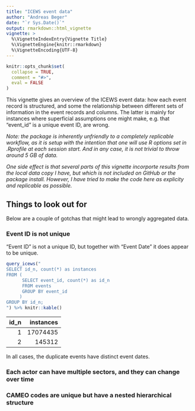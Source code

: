 ```yaml
---
title: "ICEWS event data"
author: "Andreas Beger"
date: "`r Sys.Date()`"
output: rmarkdown::html_vignette
vignette: >
  %\VignetteIndexEntry{Vignette Title}
  %\VignetteEngine{knitr::rmarkdown}
  %\VignetteEncoding{UTF-8}
---
```


```r
knitr::opts_chunk$set(
  collapse = TRUE,
  comment = "#>",
  eval = FALSE
)
```

This vignette gives an overview of the ICEWS event data: how each event record is structured, and some the relationship between different sets of information in the event records and columns. The latter is mainly for instances where superficial assumptions one might make, e.g. that "event_id" is a unique event ID, are wrong. 

*Note: the package is inherently unfriendly to a completely replicable workflow, as it is setup with the intention that one will use R options set in .Rprofile at each session start. And in any case, it is not trivial to throw around 5 GB of data.*

*One side effect is that several parts of this vignette incorporte results from the local data copy I have, but which is not included on GitHub or the package install. However, I have tried to make the code here as explicity and replicable as possible.*

## Things to look out for

Below are a couple of gotchas that might lead to wrongly aggregated data. 

### Event ID is not unique

"Event ID" is not a unique ID, but together with "Event Date" it does appear to be unique. 

```r
query_icews("
SELECT id_n, count(*) as instances
FROM ( 
      SELECT event_id, count(*) as id_n 
      FROM events
      GROUP BY event_id
     )
GROUP BY id_n;
") %>% knitr::kable()
```

| id_n| instances|
|----:|---------:|
|    1|  17074435|
|    2|    145312|

In all cases, the duplicate events have distinct event dates. 

### Each actor can have multiple sectors, and they can change over time

### CAMEO codes are unique but have a nested hierarchical structure
